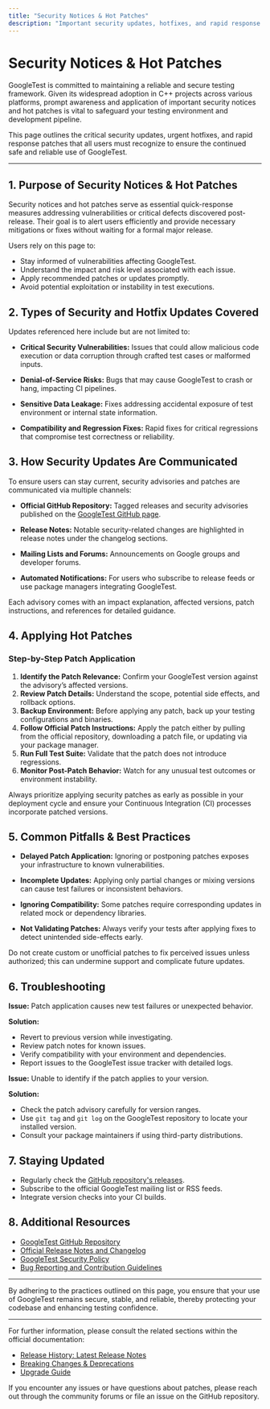 ```yaml
---
title: "Security Notices & Hot Patches"
description: "Important security updates, hotfixes, and rapid response patches that users must be aware of for safe and reliable use of the framework."
---
```


# Security Notices & Hot Patches

GoogleTest is committed to maintaining a reliable and secure testing framework. Given its widespread adoption in C++ projects across various platforms, prompt awareness and application of important security notices and hot patches is vital to safeguard your testing environment and development pipeline.

This page outlines the critical security updates, urgent hotfixes, and rapid response patches that all users must recognize to ensure the continued safe and reliable use of GoogleTest.

---

## 1. Purpose of Security Notices & Hot Patches

Security notices and hot patches serve as essential quick-response measures addressing vulnerabilities or critical defects discovered post-release. Their goal is to alert users efficiently and provide necessary mitigations or fixes without waiting for a formal major release.

Users rely on this page to:

- Stay informed of vulnerabilities affecting GoogleTest.
- Understand the impact and risk level associated with each issue.
- Apply recommended patches or updates promptly.
- Avoid potential exploitation or instability in test executions.

## 2. Types of Security and Hotfix Updates Covered

Updates referenced here include but are not limited to:

- **Critical Security Vulnerabilities:** Issues that could allow malicious code execution or data corruption through crafted test cases or malformed inputs.

- **Denial-of-Service Risks:** Bugs that may cause GoogleTest to crash or hang, impacting CI pipelines.

- **Sensitive Data Leakage:** Fixes addressing accidental exposure of test environment or internal state information.

- **Compatibility and Regression Fixes:** Rapid fixes for critical regressions that compromise test correctness or reliability.

## 3. How Security Updates Are Communicated

To ensure users can stay current, security advisories and patches are communicated via multiple channels:

- **Official GitHub Repository:** Tagged releases and security advisories published on the [GoogleTest GitHub page](https://github.com/google/googletest).

- **Release Notes:** Notable security-related changes are highlighted in release notes under the changelog sections.

- **Mailing Lists and Forums:** Announcements on Google groups and developer forums.

- **Automated Notifications:** For users who subscribe to release feeds or use package managers integrating GoogleTest.

Each advisory comes with an impact explanation, affected versions, patch instructions, and references for detailed guidance.

## 4. Applying Hot Patches

### Step-by-Step Patch Application

1. **Identify the Patch Relevance:** Confirm your GoogleTest version against the advisory’s affected versions.
2. **Review Patch Details:** Understand the scope, potential side effects, and rollback options.
3. **Backup Environment:** Before applying any patch, back up your testing configurations and binaries.
4. **Follow Official Patch Instructions:** Apply the patch either by pulling from the official repository, downloading a patch file, or updating via your package manager.
5. **Run Full Test Suite:** Validate that the patch does not introduce regressions.
6. **Monitor Post-Patch Behavior:** Watch for any unusual test outcomes or environment instability.

<Tip>
Always prioritize applying security patches as early as possible in your deployment cycle and ensure your Continuous Integration (CI) processes incorporate patched versions.
</Tip>

## 5. Common Pitfalls & Best Practices

- **Delayed Patch Application:** Ignoring or postponing patches exposes your infrastructure to known vulnerabilities.

- **Incomplete Updates:** Applying only partial changes or mixing versions can cause test failures or inconsistent behaviors.

- **Ignoring Compatibility:** Some patches require corresponding updates in related mock or dependency libraries.

- **Not Validating Patches:** Always verify your tests after applying fixes to detect unintended side-effects early.

<Warning>
Do not create custom or unofficial patches to fix perceived issues unless authorized; this can undermine support and complicate future updates.
</Warning>

## 6. Troubleshooting

**Issue:** Patch application causes new test failures or unexpected behavior.

**Solution:**
- Revert to previous version while investigating.
- Review patch notes for known issues.
- Verify compatibility with your environment and dependencies.
- Report issues to the GoogleTest issue tracker with detailed logs.

**Issue:** Unable to identify if the patch applies to your version.

**Solution:**
- Check the patch advisory carefully for version ranges.
- Use `git tag` and `git log` on the GoogleTest repository to locate your installed version.
- Consult your package maintainers if using third-party distributions.

## 7. Staying Updated

- Regularly check the [GitHub repository's releases](https://github.com/google/googletest/releases).
- Subscribe to the official GoogleTest mailing list or RSS feeds.
- Integrate version checks into your CI builds.

## 8. Additional Resources

- [GoogleTest GitHub Repository](https://github.com/google/googletest)
- [Official Release Notes and Changelog](https://github.com/google/googletest/releases)
- [GoogleTest Security Policy](https://github.com/google/googletest/security/policy)
- [Bug Reporting and Contribution Guidelines](https://github.com/google/googletest/blob/main/CONTRIBUTING.md)

---

By adhering to the practices outlined on this page, you ensure that your use of GoogleTest remains secure, stable, and reliable, thereby protecting your codebase and enhancing testing confidence.

---

For further information, please consult the related sections within the official documentation:

- [Release History: Latest Release Notes](https://github.com/google/googletest/releases/latest)
- [Breaking Changes & Deprecations](https://github.com/google/googletest/blob/main/changelog/upgrade-migration/breaking-changes.md)
- [Upgrade Guide](https://github.com/google/googletest/blob/main/changelog/upgrade-migration/upgrade-guide.md)

If you encounter any issues or have questions about patches, please reach out through the community forums or file an issue on the GitHub repository.

